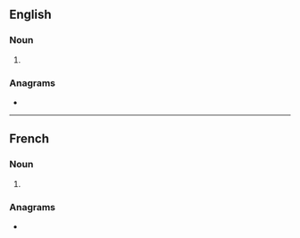 ==English==

===Noun===
{{head|en|noun plural form}}

# {{plural of|canard|lang=en}}

===Anagrams===
* {{anagrams|en|Arcands|cadrans|sandrac}}

----

==French==

===Noun===
{{head|fr|noun plural form|g=m}}

# {{plural of|canard|lang=fr}}

===Anagrams===
* {{l|fr|cadrans}}